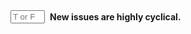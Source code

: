 ::: {.question-block}

<form onsubmit="event.preventDefault(); checkAnswerBox('module1_tf_q1','T')" style="display: flex; align-items: center; gap: 8px;">
<input type="text" id="module1_tf_q1" name="module1_tf_q1" maxlength="1" placeholder="T or F"
         style="width: 55px;" data-correct-answer="T" /> <label for="module1_tf_q1"><strong>New issues are highly cyclical.</strong></label>
</form>

<div id="feedback-module1_tf_q1" class="feedback" data-status="" style="display:none;">
The sentence is TRUE.
</div>
:::
